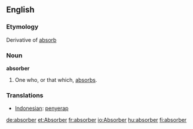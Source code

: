 ==English==

===Etymology===
Derivative of [[absorb]]

===Noun===
'''absorber'''
# One who, or that which, [[absorb]]s.

===Translations===
*[[Indonesian]]: [[serap|penyerap]]
[[de:absorber]]
[[et:Absorber]]
[[fr:absorber]]
[[io:Absorber]]
[[hu:absorber]]
[[fi:absorber]]